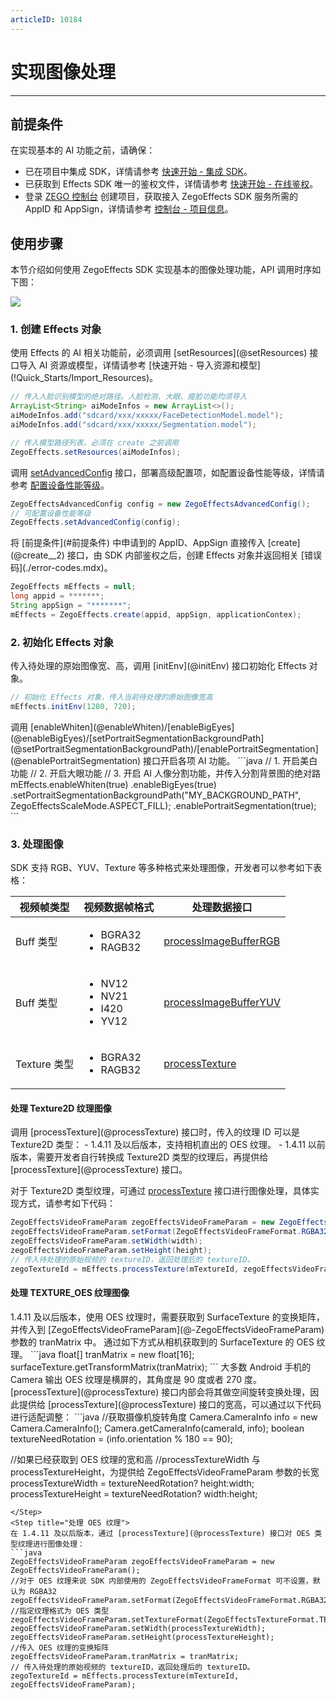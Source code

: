 ```yaml
---
articleID: 10184
---
```

# 实现图像处理

---

## 前提条件

在实现基本的 AI 功能之前，请确保：

- 已在项目中集成 SDK，详情请参考 [快速开始 - 集成 SDK](./import-the-sdk.mdx)。
- 已获取到 Effects SDK 唯一的鉴权文件，详情请参考 [快速开始 - 在线鉴权](./online-authentication.mdx)。
- 登录 [ZEGO 控制台](https://console.zego.im) 创建项目，获取接入 ZegoEffects SDK 服务所需的 AppID 和 AppSign，详情请参考 [控制台 - 项目信息](https://doc-zh.zego.im/article/12107)。


## 使用步骤

本节介绍如何使用 ZegoEffects SDK 实现基本的图像处理功能，API 调用时序如下图：

<Frame width="auto" height="auto">
  <img src="https://doc-media.zego.im/sdk-doc/Pics/AI_Vision/QuickStarts/Implemention_Android_zh.png" />
</Frame>

### 1. 创建 Effects 对象

<Steps>
<Step title="传入 AI 资源或模型。  ">
使用 Effects 的 AI 相关功能前，必须调用 [setResources](@setResources) 接口导入 AI 资源或模型，详情请参考 [快速开始 - 导入资源和模型](!Quick_Starts/Import_Resources)。

```java
// 传入人脸识别模型的绝对路径。人脸检测、大眼、瘦脸功能均须导入
ArrayList<String> aiModeInfos = new ArrayList<>();
aiModeInfos.add("sdcard/xxx/xxxxx/FaceDetectionModel.model");
aiModeInfos.add("sdcard/xxx/xxxxx/Segmentation.model");  

// 传入模型路径列表，必须在 create 之前调用
ZegoEffects.setResources(aiModeInfos);
```
</Step>
<Step title="部署高级配置项">

调用 [setAdvancedConfig](@setAdvancedConfig) 接口，部署高级配置项，如配置设备性能等级，详情请参考 [配置设备性能等级](./configure-device-performance-levels.mdx)。

```java
ZegoEffectsAdvancedConfig config = new ZegoEffectsAdvancedConfig();
// 可配置设备性能等级
ZegoEffects.setAdvancedConfig(config);
```
</Step>
<Step title="创建 Effects 对象">
将 [前提条件](#前提条件) 中申请到的 AppID、AppSign 直接传入 [create](@create__2) 接口，由 SDK 内部鉴权之后，创建 Effects 对象并返回相关 [错误码](./error-codes.mdx)。

```java
ZegoEffects mEffects = null;
long appid = *******;
String appSign = "*******";
mEffects = ZegoEffects.create(appid, appSign, applicationContex);
```
</Step>
</Steps>

### 2. 初始化 Effects 对象

<Steps>
<Step title="初始化 Effects 对象">
传入待处理的原始图像宽、高，调用 [initEnv](@initEnv) 接口初始化 Effects 对象。

```java
// 初始化 Effects 对象，传入当前待处理的原始图像宽高
mEffects.initEnv(1280, 720);
```
</Step>
<Step title="开启 AI 功能">
调用 [enableWhiten](@enableWhiten)/[enableBigEyes](@enableBigEyes)/[setPortraitSegmentationBackgroundPath](@setPortraitSegmentationBackgroundPath)/[enablePortraitSegmentation](@enablePortraitSegmentation) 接口开启各项 AI 功能。
```java
// 1. 开启美白功能
// 2. 开启大眼功能
// 3. 开启 AI 人像分割功能，并传入分割背景图的绝对路
mEffects.enableWhiten(true)
        .enableBigEyes(true)
        .setPortraitSegmentationBackgroundPath("MY_BACKGROUND_PATH", ZegoEffectsScaleMode.ASPECT_FILL);
        .enablePortraitSegmentation(true);
```
</Step>
</Steps>

### 3. 处理图像

SDK 支持 RGB、YUV、Texture 等多种格式来处理图像，开发者可以参考如下表格：

| 视频帧类型 | 视频数据帧格式 | 处理数据接口 |
|---|---|---|
|Buff 类型| <ul><li>BGRA32</li><li>RAGB32</li></ul>|[processImageBufferRGB](@processImageBufferRGB)|
|Buff 类型| <ul><li>NV12</li><li>NV21</li><li>I420</li><li>YV12</li></ul>|[processImageBufferYUV](@processImageBufferYUV) |
|Texture 类型| <ul><li>BGRA32 </li><li>RAGB32</li></ul> |[processTexture](@processTexture) |


#### 处理 Texture2D 纹理图像

<Warning title="注意">
调用 [processTexture](@processTexture) 接口时，传入的纹理 ID 可以是 Texture2D 类型：
- 1.4.11 及以后版本，支持相机直出的 OES 纹理。
- 1.4.11 以前版本，需要开发者自行转换成 Texture2D 类型的纹理后，再提供给 [processTexture](@processTexture) 接口。
</Warning>

对于 Texture2D 类型纹理，可通过 [processTexture](@processTexture) 接口进行图像处理，具体实现方式，请参考如下代码：

```java
ZegoEffectsVideoFrameParam zegoEffectsVideoFrameParam = new ZegoEffectsVideoFrameParam();
zegoEffectsVideoFrameParam.setFormat(ZegoEffectsVideoFrameFormat.RGBA32);
zegoEffectsVideoFrameParam.setWidth(width);
zegoEffectsVideoFrameParam.setHeight(height);
// 传入待处理的原始视频的 textureID，返回处理后的 textureID。
zegoTextureId = mEffects.processTexture(mTextureId, zegoEffectsVideoFrameParam);
```

#### 处理 TEXTURE_OES 纹理图像

<Warning title="注意">
1.4.11 及以后版本，使用 OES 纹理时，需要获取到 SurfaceTexture 的变换矩阵，并传入到 [ZegoEffectsVideoFrameParam](@-ZegoEffectsVideoFrameParam) 参数的 tranMatrix 中。
</Warning>

<Steps>
<Step title="获取 OES 纹理">
通过如下方式从相机获取到的 SurfaceTexture 的 OES 纹理。
```java
float[] tranMatrix = new float[16];
surfaceTexture.getTransformMatrix(tranMatrix);
```
</Step>
<Step title="确定 OES 纹理的宽和高">
大多数 Android 手机的 Camera 输出 OES 纹理是横屏的，其角度是 90 度或者 270 度。[processTexture](@processTexture) 接口内部会将其做空间旋转变换处理，因此提供给 [processTexture](@processTexture) 接口的宽高，可以通过以下代码进行适配调整：
```java
//获取摄像机旋转角度
Camera.CameraInfo info = new Camera.CameraInfo();
Camera.getCameraInfo(cameraId, info);
boolean textureNeedRotation = (info.orientation % 180 == 90);

//如果已经获取到 OES 纹理的宽和高
//processTextureWidth 与 processTextureHeight，为提供给 ZegoEffectsVideoFrameParam 参数的长宽
processTextureWidth = textureNeedRotation? height:width;
processTextureHeight = textureNeedRotation? width:height;
```
</Step>
<Step title="处理 OES 纹理">
在 1.4.11 及以后版本，通过 [processTexture](@processTexture) 接口对 OES 类型纹理进行图像处理：
```java
ZegoEffectsVideoFrameParam zegoEffectsVideoFrameParam = new ZegoEffectsVideoFrameParam();
//对于 OES 纹理来说 SDK 内部使用的 ZegoEffectsVideoFrameFormat 可不设置，默认为 RGBA32
zegoEffectsVideoFrameParam.setFormat(ZegoEffectsVideoFrameFormat.RGBA32);
//指定纹理格式为 OES 类型
zegoEffectsVideoFrameParam.setTextureFormat(ZegoEffectsTextureFormat.TEXTURE_OES);
zegoEffectsVideoFrameParam.setWidth(processTextureWidth);
zegoEffectsVideoFrameParam.setHeight(processTextureHeight);
//传入 OES 纹理的变换矩阵
zegoEffectsVideoFrameParam.tranMatrix = tranMatrix;
// 传入待处理的原始视频的 textureID，返回处理后的 textureID。
zegoTextureId = mEffects.processTexture(mTextureId, zegoEffectsVideoFrameParam);
```
</Step>
</Steps>